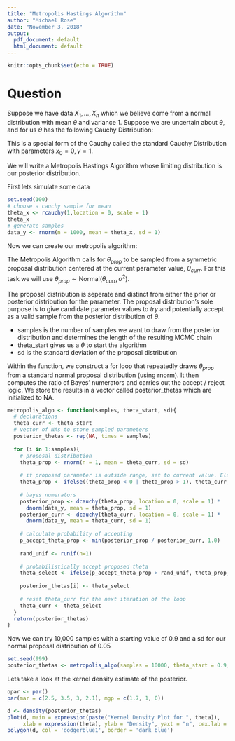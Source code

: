 ```yaml
---
title: "Metropolis Hastings Algorithm"
author: "Michael Rose"
date: "November 3, 2018"
output:
  pdf_document: default
  html_document: default
---
```


```r
knitr::opts_chunk$set(echo = TRUE)
```

# Question

Suppose we have data $X_1, ..., X_n$ which we believe come from a normal distribution with mean $\theta$ and variance 1. Suppose we are uncertain about $\theta$, and for us $\theta$ has the following Cauchy Distribution: 

\begin{center}
$f(\theta) = \frac{1}{\pi (1 + \theta ^2)}, -\infty < \theta < \infty$
\end{center}

This is a special form of the Cauchy called the standard Cauchy Distribution with parameters $x_0 = 0, \gamma = 1$. 

We will write a Metropolis Hastings Algorithm whose limiting distribution is our posterior distribution. 

First lets simulate some data

```r
set.seed(100)
# choose a cauchy sample for mean
theta_x <- rcauchy(1,location = 0, scale = 1)
theta_x
# generate samples
data_y <- rnorm(n = 1000, mean = theta_x, sd = 1)
```


Now we can create our metropolis algorithm: 

The Metropolis Algorithm calls for $\theta_{prop}$ to be sampled from a symmetric proposal distribution centered at the current parameter value, $\theta_{curr}$. For this task we will use $\theta_{prop} \sim \mathrm{Normal}(\theta_{curr}, \sigma^2)$. 

The proposal distribution is seperate and distinct from either the prior or posterior distribution for the parameter. The proposal distribution's sole purpose is to give candidate parameter values to _try_ and potentially accept as a valid sample from the posterior distribution of $\theta$. 

* samples is the number of samples we want to draw from the posterior distribution and determines the length of the resulting MCMC chain 
* theta_start gives us a $\theta$ to start the algorithm
* sd is the standard deviation of the proposal distribution

Within the function, we construct a for loop that repeatedly draws $\theta_{prop}$ from a standard normal proposal distribution (using rnorm). It then computes the ratio of Bayes' numerators and carries out the accept / reject logic. 
We store the results in a vector called posterior_thetas which are initialized to NA. 

```r
metropolis_algo <- function(samples, theta_start, sd){
  # declarations 
  theta_curr <- theta_start
  # vector of NAs to store sampled parameters 
  posterior_thetas <- rep(NA, times = samples)
  
  for (i in 1:samples){
    # proposal distribution 
    theta_prop <- rnorm(n = 1, mean = theta_curr, sd = sd)
    
    # if proposed parameter is outside range, set to current value. Else keep proposed value
    theta_prop <- ifelse((theta_prop < 0 | theta_prop > 1), theta_curr, theta_prop)
    
    # bayes numerators 
    posterior_prop <- dcauchy(theta_prop, location = 0, scale = 1) * 
      dnorm(data_y, mean = theta_prop, sd = 1) 
    posterior_curr <- dcauchy(theta_curr, location = 0, scale = 1) * 
      dnorm(data_y, mean = theta_curr, sd = 1)
    
    # calculate probability of accepting 
    p_accept_theta_prop <- min(posterior_prop / posterior_curr, 1.0)
    
    rand_unif <- runif(n=1)
    
    # probabilistically accept proposed theta 
    theta_select <- ifelse(p_accept_theta_prop > rand_unif, theta_prop, theta_curr)
    
    posterior_thetas[i] <- theta_select 
    
    # reset theta_curr for the next iteration of the loop 
    theta_curr <- theta_select 
  }
  return(posterior_thetas)
}
```

Now we can try 10,000 samples with a starting value of 0.9 and a sd for our normal proposal distribution of 0.05

```r
set.seed(999)
posterior_thetas <- metropolis_algo(samples = 10000, theta_start = 0.9, sd = 0.05)
```

Lets take a look at the kernel density estimate of the posterior. 

```r
opar <- par() 
par(mar = c(2.5, 3.5, 3, 2.1), mgp = c(1.7, 1, 0))

d <- density(posterior_thetas)
plot(d, main = expression(paste("Kernel Density Plot for ", theta)), 
     xlab = expression(theta), ylab = "Density", yaxt = "n", cex.lab = 1.3)
polygon(d, col = 'dodgerblue1', border = 'dark blue')
```


